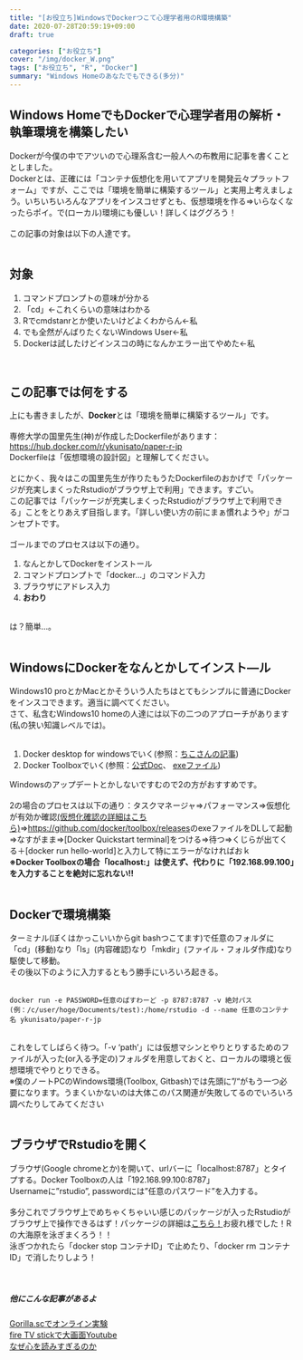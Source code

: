 ```yaml
---
title: "[お役立ち]WindowsでDockerつこて心理学者用のR環境構築"
date: 2020-07-28T20:59:19+09:00
draft: true

categories: ["お役立ち"]
cover: "/img/docker_W.png"
tags: ["お役立ち", "R", "Docker"]
summary: "Windows Homeのあなたでもできる(多分)"
---
```


## Windows HomeでもDockerで心理学者用の解析・執筆環境を構築したい 
  
  
Dockerが今僕の中でアツいので心理系含む一般人への布教用に記事を書くこととしました。<br>
Dockerとは、正確には「コンテナ仮想化を用いてアプリを開発云々プラットフォーム」ですが、ここでは「環境を簡単に構築するツール」と実用上考えましょう。いちいちいろんなアプリをインスコせずとも、仮想環境を作る⇒いらなくなったらポイ。で(ローカル)環境にも優しい！詳しくはググろう！<br><br>
この記事の対象は以下の人達です。<br>
<br>

## 対象
  
  
1. コマンドプロンプトの意味が分かる
2. 「cd」←これくらいの意味はわかる
3. Rでcmdstanrとか使いたいけどよくわからん←私
4. でも全然がんばりたくないWindows User←私
5. Dockerは試したけどインスコの時になんかエラー出てやめた←私
  
<br>

## この記事では何をする
  
  
上にも書きましたが、**Docker**とは「環境を簡単に構築するツール」です。<br>
<br>
専修大学の国里先生(神)が作成したDockerfileがあります：[https://hub.docker.com/r/ykunisato/paper-r-jp](https://hub.docker.com/r/ykunisato/paper-r-jp)<br>
Dockerfileは「仮想環境の設計図」と理解してください。<br>
<br>
とにかく、我々はこの国里先生が作りたもうたDockerfileのおかげで「パッケージが充実しまくったRstudioがブラウザ上で利用」できます。すごい。<br>
この記事では「パッケージが充実しまくったRstudioがブラウザ上で利用できる」ことをとりあえず目指します。「詳しい使い方の前にまぁ慣れようや」がコンセプトです。<br><br>
ゴールまでのプロセスは以下の通り。<br>
  
  
1. なんとかしてDockerをインストール
2. コマンドプロンプトで「docker...」のコマンド入力
3. ブラウザにアドレス入力
4. **おわり**
  
  <br>
は？簡単…。
<br><br>

## WindowsにDockerをなんとかしてインスト―ル
  
  
Windows10 proとかMacとかそういう人たちはとてもシンプルに普通にDockerをインスコできます。適当に調べてください。<br>
さて、私含むWindows10 homeの人達には以下の二つのアプローチがあります(私の狭い知識レベルでは)。
<br>
<br>
  
1. Docker desktop for windowsでいく(参照：[ちこさんの記事](https://note.com/tico0602/n/n02d53e4d5dec))
2. Docker Toolboxでいく(参照：[公式Doc](https://docs.docker.com/toolbox/toolbox_install_windows/)、 [exeファイル](https://github.com/docker/toolbox/releases))
  
  
  Windowsのアップデートとかしないですむので2の方がおすすめです。<br><br>
  2の場合のプロセスは以下の通り：タスクマネージャ⇒パフォーマンス⇒仮想化が有効か確認[(仮想化確認の詳細はこちら)](http://www.dwapp.top/environment/virtualization/817)⇒[https://github.com/docker/toolbox/releases](https://github.com/docker/toolbox/releases)のexeファイルをDLして起動⇒なすがまま⇒[Docker Quickstart terminal]をつける⇒待つ⇒くじらが出てくる＋[docker run hello-world]と入力して特にエラーがなければおｋ<br>
**※Docker Toolboxの場合「localhost:」は使えず、代わりに「192.168.99.100」を入力することを絶対に忘れない!!**
  <br>
<br>

## Dockerで環境構築
  
  
ターミナル(ぼくはかっこいいからgit bashつこてます)で任意のフォルダに「cd」(移動)なり「ls」(内容確認)なり「mkdir」(ファイル・フォルダ作成)なり駆使して移動。<br>
その後以下のように入力するともう勝手にいろいろ起きる。<br><br>

```docker:run
docker run -e PASSWORD=任意のぱすわーど -p 8787:8787 -v 絶対パス(例：/c/user/hoge/Documents/test):/home/rstudio -d --name 任意のコンテナ名 ykunisato/paper-r-jp
```  
<br>
これをしてしばらく待つ。「-v 'path'」には仮想マシンとやりとりするためのファイルが入った(or入る予定の)フォルダを用意しておくと、ローカルの環境と仮想環境でやりとりできる。<br>
※僕のノートPCのWindows環境(Toolbox, Gitbash)では先頭に"/"がもう一つ必要になります。うまくいかないのは大体このパス関連が失敗してるのでいろいろ調べたりしてみてください
<br>
<br>

## ブラウザでRstudioを開く

ブラウザ(Google chromeとか)を開いて、urlバーに「localhost:8787」とタイプする。Docker Toolboxの人は「192.168.99.100:8787」
<br>
Usernameに"rstudio", passwordには"任意のパスワード"を入力する。<br>
<br>
多分これでブラウザ上でめちゃくちゃいい感じのパッケージが入ったRstudioがブラウザ上で操作できるはず！パッケージの詳細は[こちら！](https://hub.docker.com/r/ykunisato/paper-r-jp)お疲れ様でした！Rの大海原を泳ぎまくろう！！<br>
泳ぎつかれたら「docker stop コンテナID」で止めたり、「docker rm コンテナID」で消したりしよう！<br>
<br><br>

##### 他にこんな記事があるよ
 [Gorilla.scでオンライン実験](https://susishushi.github.io/my_blog/post/gorilla/)
  <br>
[fire TV stickで大画面Youtube](https://susishushi.github.io/my_blog/post/firetv/)
<br>
[なぜ心を読みすぎるのか](https://susishushi.github.io/my_blog/post/kokoro/)